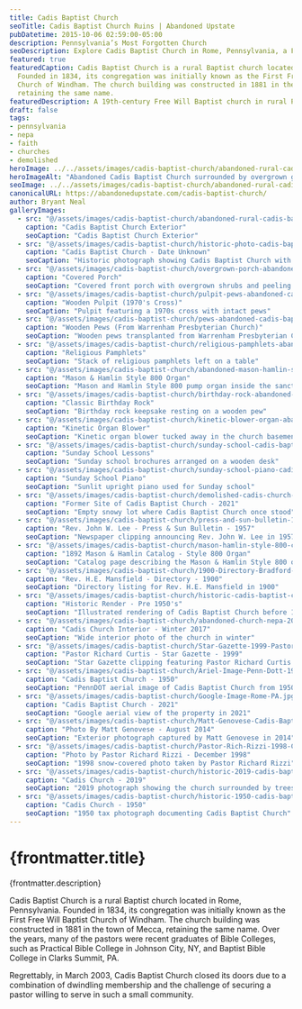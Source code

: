 ```yaml
---
title: Cadis Baptist Church
seoTitle: Cadis Baptist Church Ruins | Abandoned Upstate
pubDatetime: 2015-10-06 02:59:00-05:00
description: Pennsylvania’s Most Forgotten Church
seoDescription: Explore Cadis Baptist Church in Rome, Pennsylvania, a Free Will Baptist landmark from 1834 now weathering away in the Endless Mountains.
featured: true
featuredCaption: Cadis Baptist Church is a rural Baptist church located in Rome, Pennsylvania.
  Founded in 1834, its congregation was initially known as the First Free Will Baptist
  Church of Windham. The church building was constructed in 1881 in the town of Mecca,
  retaining the same name.
featuredDescription: A 19th-century Free Will Baptist church in rural Pennsylvania preserved in photographs before demolition.
draft: false
tags:
- pennsylvania
- nepa
- faith
- churches
- demolished
heroImage: ../../assets/images/cadis-baptist-church/abandoned-rural-cadis-baptist-church-rome-pa.jpg
heroImageAlt: "Abandoned Cadis Baptist Church surrounded by overgrown grass in Rome, Pennsylvania"
seoImage: ../../assets/images/cadis-baptist-church/abandoned-rural-cadis-baptist-church-rome-pa.jpg
canonicalURL: https://abandonedupstate.com/cadis-baptist-church/
author: Bryant Neal
galleryImages:
  - src: "@/assets/images/cadis-baptist-church/abandoned-rural-cadis-baptist-church-rome-pa.jpg"
    caption: "Cadis Baptist Church Exterior"
    seoCaption: "Cadis Baptist Church Exterior"
  - src: "@/assets/images/cadis-baptist-church/historic-photo-cadis-baptist-church.jpg"
    caption: "Cadis Baptist Church - Date Unknown"
    seoCaption: "Historic photograph showing Cadis Baptist Church with horse-drawn carriage"
  - src: "@/assets/images/cadis-baptist-church/overgrown-porch-abandoned-rural-church.jpg"
    caption: "Covered Porch"
    seoCaption: "Covered front porch with overgrown shrubs and peeling paint"
  - src: "@/assets/images/cadis-baptist-church/pulpit-pews-abandoned-cadis-baptist-church.jpg"
    caption: "Wooden Pulpit (1970's Cross)"
    seoCaption: "Pulpit featuring a 1970s cross with intact pews"
  - src: "@/assets/images/cadis-baptist-church/pews-abandoned-cadis-baptist-church-pennsylvania.jpg"
    caption: "Wooden Pews (From Warrenham Presbyterian Church)"
    seoCaption: "Wooden pews transplanted from Warrenham Presbyterian Church"
  - src: "@/assets/images/cadis-baptist-church/religious-pamphlets-abandoned-baptist-church.jpg"
    caption: "Religious Pamphlets"
    seoCaption: "Stack of religious pamphlets left on a table"
  - src: "@/assets/images/cadis-baptist-church/abandoned-mason-hamlin-style-800-organ.jpg"
    caption: "Mason & Hamlin Style 800 Organ"
    seoCaption: "Mason and Hamlin Style 800 pump organ inside the sanctuary"
  - src: "@/assets/images/cadis-baptist-church/birthday-rock-abandoned-baptist-church.jpg"
    caption: "Classic Birthday Rock"
    seoCaption: "Birthday rock keepsake resting on a wooden pew"
  - src: "@/assets/images/cadis-baptist-church/kinetic-blower-organ-abandoned-church.jpg"
    caption: "Kinetic Organ Blower"
    seoCaption: "Kinetic organ blower tucked away in the church basement"
  - src: "@/assets/images/cadis-baptist-church/sunday-school-cadis-baptist-church.jpg"
    caption: "Sunday School Lessons"
    seoCaption: "Sunday school brochures arranged on a wooden desk"
  - src: "@/assets/images/cadis-baptist-church/sunday-school-piano-cadis-pa-abandoned.jpg"
    caption: "Sunday School Piano"
    seoCaption: "Sunlit upright piano used for Sunday school"
  - src: "@/assets/images/cadis-baptist-church/demolished-cadis-church-winter-2021.jpg"
    caption: "Former Site of Cadis Baptist Church - 2021"
    seoCaption: "Empty snowy lot where Cadis Baptist Church once stood"
  - src: "@/assets/images/cadis-baptist-church/press-and-sun-bulletin-1957-pastor-john-lee-cadis.jpg"
    caption: "Rev. John W. Lee - Press & Sun Bulletin - 1957"
    seoCaption: "Newspaper clipping announcing Rev. John W. Lee in 1957"
  - src: "@/assets/images/cadis-baptist-church/mason-hamlin-style-800-catalog-1892.jpg"
    caption: "1892 Mason & Hamlin Catalog - Style 800 Organ"
    seoCaption: "Catalog page describing the Mason & Hamlin Style 800 organ"
  - src: "@/assets/images/cadis-baptist-church/1900-Directory-Bradford-County-PA-Warren-Township.jpg"
    caption: "Rev. H.E. Mansfield - Directory - 1900"
    seoCaption: "Directory listing for Rev. H.E. Mansfield in 1900"
  - src: "@/assets/images/cadis-baptist-church/historic-cadis-baptist-church-1930s.jpg"
    caption: "Historic Render - Pre 1950's"
    seoCaption: "Illustrated rendering of Cadis Baptist Church before 1950"
  - src: "@/assets/images/cadis-baptist-church/abandoned-church-nepa-2019.jpg"
    caption: "Cadis Church Interior - Winter 2017"
    seoCaption: "Wide interior photo of the church in winter"
  - src: "@/assets/images/cadis-baptist-church/Star-Gazette-1999-Pastor-Curtis-Cadis-PA.jpg"
    caption: "Pastor Richard Curtis - Star Gazette - 1999"
    seoCaption: "Star Gazette clipping featuring Pastor Richard Curtis in 1999"
  - src: "@/assets/images/cadis-baptist-church/Ariel-Image-Penn-Dott-1950-Rome-PA.jpg"
    caption: "Cadis Baptist Church - 1950"
    seoCaption: "PennDOT aerial image of Cadis Baptist Church from 1950"
  - src: "@/assets/images/cadis-baptist-church/Google-Image-Rome-PA.jpg"
    caption: "Cadis Baptist Church - 2021"
    seoCaption: "Google aerial view of the property in 2021"
  - src: "@/assets/images/cadis-baptist-church/Matt-Genovese-Cadis-Baptist-Church-2014.jpg"
    caption: "Photo By Matt Genovese - August 2014"
    seoCaption: "Exterior photograph captured by Matt Genovese in 2014"
  - src: "@/assets/images/cadis-baptist-church/Pastor-Rich-Rizzi-1998-Chadis-Baptist-Church.jpg"
    caption: "Photo by Pastor Richard Rizzi - December 1998"
    seoCaption: "1998 snow-covered photo taken by Pastor Richard Rizzi"
  - src: "@/assets/images/cadis-baptist-church/historic-2019-cadis-baptist-church.jpg"
    caption: "Cadis Church - 2019"
    seoCaption: "2019 photograph showing the church surrounded by trees"
  - src: "@/assets/images/cadis-baptist-church/historic-1950-cadis-baptist-church.jpg"
    caption: "Cadis Church - 1950"
    seoCaption: "1950 tax photograph documenting Cadis Baptist Church"
---
```





























<VideoEmbed
  videoUrl="https://player.vimeo.com/video/1122315412?badge=0&autopause=0&player_id=0&app_id=58479"
  title="Cadis Baptist Church Walkthrough"
  thumbnail={abandonedCadisThumbnailImage}
  aspectRatio="2:1"
/>

# {frontmatter.title}
<p className="post-tagline" style={{ color: "#b9975c" }}>{frontmatter.description}</p>

Cadis Baptist Church is a rural Baptist church located in Rome, Pennsylvania. Founded in 1834, its congregation was initially known as the First Free Will Baptist Church of Windham. The church building was constructed in 1881 in the town of Mecca, retaining the same name. Over the years, many of the pastors were recent graduates of Bible Colleges, such as Practical Bible College in Johnson City, NY, and Baptist Bible College in Clarks Summit, PA.

Regrettably, in March 2003, Cadis Baptist Church closed its doors due to a combination of dwindling membership and the challenge of securing a pastor willing to serve in such a small community.

<GalleryLightbox galleryId="cadis-baptist-church" images={frontmatter.galleryImages} noAnchor />
